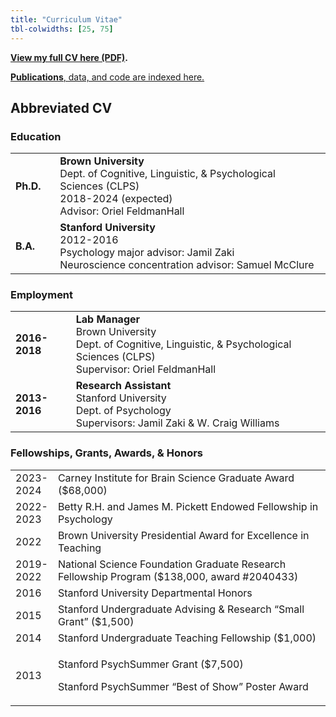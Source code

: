 ```yaml
---
title: "Curriculum Vitae"
tbl-colwidths: [25, 75]
---
```


[**View my full CV here (PDF)**](cv.pdf)**.**

[**Publications**, data, and code are indexed here.](publications.qmd)

## Abbreviated CV

### Education

+-----------+--------------------------------------------------------------------+
| **Ph.D.** | **Brown University\                                                |
|           | **Dept. of Cognitive, Linguistic, & Psychological Sciences (CLPS)\ |
|           | 2018-2024 (expected)\                                              |
|           | Advisor: Oriel FeldmanHall                                         |
+-----------+--------------------------------------------------------------------+
| **B.A.**  | **Stanford University\                                             |
|           | **2012-2016\                                                       |
|           | Psychology major advisor: Jamil Zaki\                              |
|           | Neuroscience concentration advisor: Samuel McClure                 |
+-----------+--------------------------------------------------------------------+

### Employment

+---------------+------------------------------------------------------------------+
| **2016-2018** | **Lab Manager\                                                   |
|               | **Brown University\                                              |
|               | Dept. of Cognitive, Linguistic, & Psychological Sciences (CLPS)\ |
|               | Supervisor: Oriel FeldmanHall                                    |
+---------------+------------------------------------------------------------------+
| **2013-2016** | **Research Assistant\                                            |
|               | **Stanford University\                                           |
|               | Dept. of Psychology\                                             |
|               | Supervisors: Jamil Zaki & W. Craig Williams                      |
+---------------+------------------------------------------------------------------+

### Fellowships, Grants, Awards, & Honors

+-----------+----------------------------------------------------------------------------------------------+
| 2023-2024 | Carney Institute for Brain Science Graduate Award (\$68,000)                                 |
+-----------+----------------------------------------------------------------------------------------------+
| 2022-2023 | Betty R.H. and James M. Pickett Endowed Fellowship in Psychology                             |
+-----------+----------------------------------------------------------------------------------------------+
| 2022      | Brown University Presidential Award for Excellence in Teaching                               |
+-----------+----------------------------------------------------------------------------------------------+
| 2019-2022 | National Science Foundation Graduate Research Fellowship Program (\$138,000, award #2040433) |
+-----------+----------------------------------------------------------------------------------------------+
| 2016      | Stanford University Departmental Honors                                                      |
+-----------+----------------------------------------------------------------------------------------------+
| 2015      | Stanford Undergraduate Advising & Research "Small Grant" (\$1,500)                           |
+-----------+----------------------------------------------------------------------------------------------+
| 2014      | Stanford Undergraduate Teaching Fellowship (\$1,000)                                         |
+-----------+----------------------------------------------------------------------------------------------+
| 2013      | Stanford PsychSummer Grant (\$7,500)                                                         |
|           |                                                                                              |
|           | Stanford PsychSummer "Best of Show" Poster Award                                             |
+-----------+----------------------------------------------------------------------------------------------+
